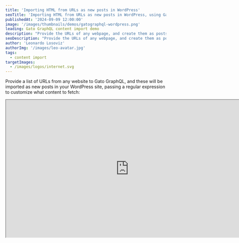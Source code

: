 ```yaml
---
title: 'Importing HTML from URLs as new posts in WordPress'
seoTitle: 'Importing HTML from URLs as new posts in WordPress, using Gato GraphQL'
publishedAt: '2024-09-09 12:00:00'
image: '/images/thumbnails/demos/gatographql-wordpress.png'
leading: Gato GraphQL content import demo
description: "Provide the URLs of any webpage, and create them as posts in your WordPress site."
seoDescription: "Provide the URLs of any webpage, and create them as posts in your WordPress site, by using Gato GraphQL."
author: 'Leonardo Losoviz'
authorImg: '/images/leo-avatar.jpg'
tags:
  - content import
targetImages:
  - /images/logos/internet.svg
---
```


Provide a list of URLs from any website to Gato GraphQL, and these will be imported as new posts in your WordPress site, passing a regular expression to customize what content to fetch:

<div className="aspect-video lg:-ml-32 lg:-mr-32">
  <iframe
    className="w-full h-full"
    src="https://www.youtube.com/embed/oiWqNWY3Of8"
    title="Importing HTML from URLs as new posts in WordPress"
    width="768"
    height="432"
    allow="accelerometer; autoplay; clipboard-write; encrypted-media; gyroscope; picture-in-picture; web-share"
    allowFullScreen
  >
  </iframe>
</div>
